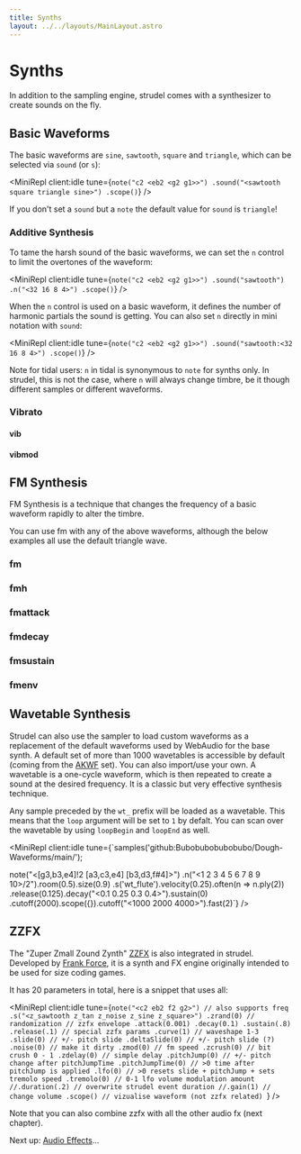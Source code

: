 ```yaml
---
title: Synths
layout: ../../layouts/MainLayout.astro
---
```



# Synths

In addition to the sampling engine, strudel comes with a synthesizer to create sounds on the fly.

## Basic Waveforms

The basic waveforms are `sine`, `sawtooth`, `square` and `triangle`, which can be selected via `sound` (or `s`):

<MiniRepl
  client:idle
  tune={`note("c2 <eb2 <g2 g1>>")
.sound("<sawtooth square triangle sine>")
.scope()`}
/>

If you don't set a `sound` but a `note` the default value for `sound` is `triangle`!

### Additive Synthesis

To tame the harsh sound of the basic waveforms, we can set the `n` control to limit the overtones of the waveform:

<MiniRepl
  client:idle
  tune={`note("c2 <eb2 <g2 g1>>")
.sound("sawtooth")
.n("<32 16 8 4>")
.scope()`}
/>

When the `n` control is used on a basic waveform, it defines the number of harmonic partials the sound is getting.
You can also set `n` directly in mini notation with `sound`:

<MiniRepl
  client:idle
  tune={`note("c2 <eb2 <g2 g1>>")
.sound("sawtooth:<32 16 8 4>")
.scope()`}
/>

Note for tidal users: `n` in tidal is synonymous to `note` for synths only.
In strudel, this is not the case, where `n` will always change timbre, be it though different samples or different waveforms.

### Vibrato

#### vib

<JsDoc client:idle name="vib" h={0} />

#### vibmod

<JsDoc client:idle name="vibmod" h={0} />

## FM Synthesis

FM Synthesis is a technique that changes the frequency of a basic waveform rapidly to alter the timbre.

You can use fm with any of the above waveforms, although the below examples all use the default triangle wave.

### fm

<JsDoc client:idle name="fm" h={0} />

### fmh

<JsDoc client:idle name="fmh" h={0} />

### fmattack

<JsDoc client:idle name="fmattack" h={0} />

### fmdecay

<JsDoc client:idle name="fmdecay" h={0} />

### fmsustain

<JsDoc client:idle name="fmsustain" h={0} />

### fmenv

<JsDoc client:idle name="fmenv" h={0} />

## Wavetable Synthesis

Strudel can also use the sampler to load custom waveforms as a replacement of the default waveforms used by WebAudio for the base synth. A default set of more than 1000 wavetables is accessible by default (coming from the [AKWF](https://www.adventurekid.se/akrt/waveforms/adventure-kid-waveforms/) set). You can also import/use your own. A wavetable is a one-cycle waveform, which is then repeated to create a sound at the desired frequency. It is a classic but very effective synthesis technique.

Any sample preceded by the `wt_` prefix will be loaded as a wavetable. This means that the `loop` argument will be set to `1` by defalt. You can scan over the wavetable by using `loopBegin` and `loopEnd` as well.

<MiniRepl
  client:idle
  tune={`samples('github:Bubobubobubobubo/Dough-Waveforms/main/');

note("<[g3,b3,e4]!2 [a3,c3,e4] [b3,d3,f#4]>")
.n("<1 2 3 4 5 6 7 8 9 10>/2").room(0.5).size(0.9)
.s('wt_flute').velocity(0.25).often(n => n.ply(2))
.release(0.125).decay("<0.1 0.25 0.3 0.4>").sustain(0)
.cutoff(2000).scope({}).cutoff("<1000 2000 4000>").fast(2)`}
/>

## ZZFX

The "Zuper Zmall Zound Zynth" [ZZFX](https://github.com/KilledByAPixel/ZzFX) is also integrated in strudel.
Developed by [Frank Force](https://frankforce.com/), it is a synth and FX engine originally intended to be used for size coding games.

It has 20 parameters in total, here is a snippet that uses all:

<MiniRepl
  client:idle
  tune={`note("<c2 eb2 f2 g2>") // also supports freq
  .s("<z_sawtooth z_tan z_noise z_sine z_square>")
  .zrand(0) // randomization
  // zzfx envelope
  .attack(0.001)
  .decay(0.1)
  .sustain(.8)
  .release(.1)
  // special zzfx params
  .curve(1) // waveshape 1-3
  .slide(0) // +/- pitch slide
  .deltaSlide(0) // +/- pitch slide (?)
  .noise(0) // make it dirty
  .zmod(0) // fm speed
  .zcrush(0) // bit crush 0 - 1
  .zdelay(0) // simple delay
  .pitchJump(0) // +/- pitch change after pitchJumpTime
  .pitchJumpTime(0) // >0 time after pitchJump is applied
  .lfo(0) // >0 resets slide + pitchJump + sets tremolo speed
  .tremolo(0) // 0-1 lfo volume modulation amount
  //.duration(.2) // overwrite strudel event duration
  //.gain(1) // change volume
  .scope() // vizualise waveform (not zzfx related)
`}
/>

Note that you can also combine zzfx with all the other audio fx (next chapter).

Next up: [Audio Effects](/learn/effects)...
